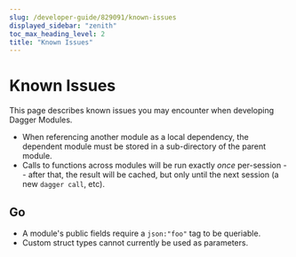 ```yaml
---
slug: /developer-guide/829091/known-issues
displayed_sidebar: "zenith"
toc_max_heading_level: 2
title: "Known Issues"
---
```



# Known Issues

<PartialExperimentalDocs />

This page describes known issues you may encounter when developing Dagger Modules.

- When referencing another module as a local dependency, the dependent module
  must be stored in a sub-directory of the parent module.
- Calls to functions across modules will be run exactly _once_ per-session --
  after that, the result will be cached, but only until the next session (a new
  `dagger call`, etc).

## Go

- A module's public fields require a `json:"foo"` tag to be queriable.
- Custom struct types cannot currently be used as parameters.

